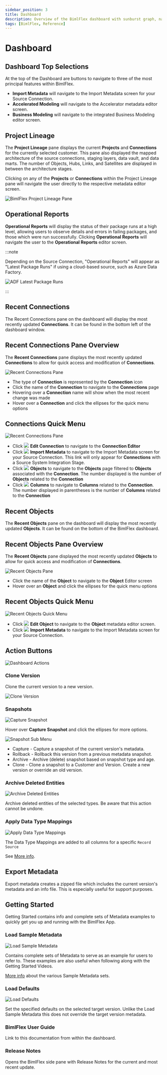 ```yaml
---
sidebar_position: 3
title: Dashboard
description: Overview of the BimlFlex dashboard with sunburst graph, navigation, menus, and loading data
tags: [BimlFlex, Reference]
---
```



# Dashboard

<InclHeaderDashboard />

## Dashboard Top Selections

At the top of the Dashboard are buttons to navigate to three of the most principal features within BimlFlex.

- **Import Metadata** will navigate to the Import Metadata screen for your Source Connection.  
- **Accelerated Modeling** will navigate to the Accelerator metadata editor screen.  
- **Business Modeling** will navigate to the integrated Business Modeling editor screen.

## Project Lineage

The **Project Lineage** pane displays the current **Projects** and **Connections** for the currently selected customer.
This pane also displayed the mapped architecture of the source connections, staging layers, data vault, and data marts.
The number of Objects, Hubs, Links, and Satellites are displayed in between the architecture stages.

Clicking on any of the **Projects** or **Connections** within the Project Lineage pane will navigate the user directly to the respective metadata editor screen.

![BimlFlex Project Lineage Pane](/img/bimlflex/bfx-project-lineage-pane.png "BimlFlex Project Lineage Pane")

## Operational Reports

**Operational Reports** will display the status of their package runs at a high level, allowing users to observe details and errors in failing packages, and those which were run successfully. Clicking **Operational Reports** will navigate the user to the **Operational Reports** editor screen.



:::note

Depending on the Source Connection, "Operational Reports" will appear as "Latest Package Runs" if using a cloud-based source, such as Azure Data Factory.

![ADF Latest Package Runs](/img/bimlflex/bfx-dashboard-latest-runs.png "ADF Latest Package Runs")

:::


## Recent Connections

The Recent Connections pane on the dashboard will display the most recently updated **Connections**. It can be found in the bottom left of the dashboard window.

## Recent Connections Pane Overview

The **Recent Connections** pane displays the most recently updated **Connections** to allow for quick access and modification of **Connections**.

![Recent Connections Pane](/img/bimlflex/dashboard-recent-connections.64527.png "Connection Pane Overview")

- The type of **Connection** is represented by the **Connection** icon
- Click the name of the **Connection** to navigate to the **Connections** page
- Hovering over a **Connection** name will show when the most recent change was made
- Hover over a **Connection** and click the ellipses for the quick menu options

## Connections Quick Menu

![Recent Connections Pane](/img/bimlflex/dashboard-recent-connections-menu.64527.png "Connection Pane Overview")

- Click <img class="icon-inline" src="images/svg-icons/connections.svg" /> **Edit Connection** to navigate to the **Connection Editor**
- Click <img class="icon-inline" src="images/svg-icons/import-metadata.svg" /> **Import Metadata** to navigate to the Import Metadata screen for your Source Connection. This link will only appear for **Connections** with a Source System Integration Stage.
- Click <img class="icon-inline" src="images/svg-icons/objects.svg" /> **Objects** to navigate to the **Objects** page filtered to **Objects** associated with the **Connection**. The number displayed is the number of **Objects** related to the **Connection**
- Click <img class="icon-inline" src="images/svg-icons/columns.svg" /> **Columns** to navigate to **Columns** related to the **Connection**. The number displayed in parentheses is the number of **Columns** related to the **Connection**

## Recent Objects

The **Recent Objects** pane on the dashboard will display the most recently updated **Objects**. It can be found on the bottom of the BimlFlex dashboard.

## Recent Objects Pane Overview

The **Recent Objects** pane displayed the most recently updated **Objects** to allow for quick access and modification of **Connections**.

![Recent Objects Pane](/img/bimlflex/bfx-dashboard-recent-objects.png "Recent Objects Pane")

- Click the name of the **Object** to navigate to the **Object** Editor screen
- Hover over an **Object** and click the ellipses for the quick menu options

## Recent Objects Quick Menu

![Recent Objects Quick Menu](/img/bimlflex/bfx-dashboard-recent-objects-quick-menu.png "Recent Objects Quick Menu")

- Click <img class="icon-inline" src="images/svg-icons/objects.svg" /> **Edit Object** to navigate to the **Object** metadata editor screen.
- Click <img class="icon-inline" src="images/svg-icons/import-metadata.svg" /> **Import Metadata** to navigate to the Import Metadata screen for your Source Connection.

## Action Buttons

![Dashboard Actions](/img/bimlflex/bimlflex-app-dashboard-actions.png "Dashboard Actions")

### Clone Version

Clone the current version to a new version.

<img
    src="images/bimlflex-app-dashboard-clone-version.png"
    class="bordered-image"
    title="Clone Version"
/>

### Snapshots

<img
    src="images/bimlflex-app-dashboard-snapshots.png"
    class="bordered-image"
    title="Capture Snapshot"
/>

Hover over **Capture Snapshot** and click the ellipses for more options.

<img
    src="images/bimlflex-app-dashboard-snapshots-submenu.png"
    class="bordered-image"
    title="Snapshot Sub Menu"
/>

* Capture - Capture a snapshot of the current version's metadata.
* Rollback - Rollback this version from a previous metadata snapshot.
* Archive - Archive (delete) snapshot based on snapshot type and age.
* Clone - Clone a snapshot to a Customer and Version. Create a new version or override an old version.

### Archive Deleted Entities

<img
    src="images/bimlflex-app-dashboard-archive-entities.png"
    class="bordered-image"
    title="Archive Deleted Entities"
/>

Archive deleted entities of the selected types. Be aware that this action cannot be undone.

### Apply Data Type Mappings

<img
    src="images/bimlflex-app-dashboard-apply-data-type-mappings.png"
    class="bordered-image"
    title="Apply Data Type Mappings"
/>

The Data Type Mappings are added to all columns for a specific `Record Source`

See [More info](./data-type-mappings).

## Export Metadata

Export metadata creates a zipped file which includes the current version's metadata and an info file. This is especially useful for support purposes.

## Getting Started

Getting Started contains info and complete sets of Metadata examples to quickly get you up and running with the BimlFlex App.

### Load Sample Metadata

<img
    src="images/bimlflex-app-dashboard-sample-metadata.png"
    class="bordered-image"
    title="Load Sample Metadata"
/>

Contains complete sets of Metadata to serve as an example for users to refer to. These examples are also useful when following along with the Getting Started Videos.

[More info](../getting-started/sample-metadata) about the various Sample Metadata sets.

### Load Defaults

<img
    src="images/bimlflex-app-dashboard-load-defaults.png"
    class="bordered-image"
    title="Load Defaults"
/>

Set the specified defaults on the selected target version. Unlike the Load Sample Metadata this does not override the target version metadata.

### BimlFlex User Guide

Link to this documentation from within the dashboard.

### Release Notes

Opens the BimlFlex side pane with Release Notes for the current and most recent update.
